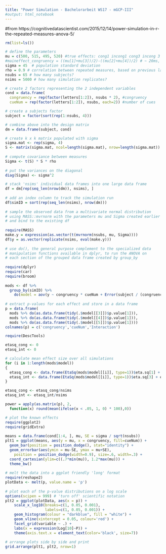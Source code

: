 ```yaml
---
title: "Power Simulation - Bachelorarbeit WS17 - mGCP-III"
#output: html_notebook
---
```

#from https://cognitivedatascientist.com/2015/12/14/power-simulation-in-r-the-repeated-measures-anova-5/

```r
rm(list=ls())

# define the parameters
mu = c(500, 515, 495, 520) #true effects: cong1 incong1 cong3 incong 3
#maineffect_congruency = ((mu[1]+mu[3])/2)-((mu[2]+mu[4])/2) # ~ 20ms, based on Driver1999, Frischen2004, Frischen2007 with most similar designs
sigma = 45  # population standard deviation
rho = 0.9 # correlation between repeated measures, based on previous lab-intern studies
nsubs = 65 # how many subjects?
nsims = 5000 # how many simulation replicates?

# create 2 factors representing the 2 independent variables
cond = data.frame(
  congruency = rep(factor(letters[1:2]), nsubs * 2), #congruency
  cueNum = rep(factor(letters[1:2]), nsubs, each=2)) #number of cues

# create a subjects factor
subject = factor(sort(rep(1:nsubs, 4)))

# combine above into the design matrix
dm = data.frame(subject, cond)

```

```r

# create k x k matrix populated with sigma
sigma.mat <- rep(sigma, 4)
S <- matrix(sigma.mat, ncol=length(sigma.mat), nrow=length(sigma.mat))
 
# compute covariance between measures
Sigma <- t(S) * S * rho  
 
# put the variances on the diagonal 
diag(Sigma) <- sigma^2  

```

```r

# stack 'nsims' individual data frames into one large data frame
df = dm[rep(seq_len(nrow(dm)), nsims), ]
 
# add an index column to track the simulation run
df$simID = sort(rep(seq_len(nsims), nrow(dm)))
 
# sample the observed data from a multivariate normal distribution
# using MASS::mvrnorm with the parameters mu and Sigma created earlier
# and bind to the existing df
 
require(MASS)
make.y = expression(as.vector(t(mvrnorm(nsubs, mu, Sigma))))
df$y = as.vector(replicate(nsims, eval(make.y)))             
 
# use do(), the general purpose complement to the specialized data 
# manipulation functions available in dplyr, to run the ANOVA on
# each section of the grouped data frame created by group_by
 
require(dplyr)
require(car)
require(broom)
 
mods <- df %>% 
  group_by(simID) %>% 
    do(model = aov(y ~ congruency * cueNum + Error(subject / (congruency*cueNum)), qr=FALSE, data = .)) 
 
# extract p-values for each effect and store in a data frame
p = data.frame(
  mods %>% do(as.data.frame(tidy(.$model[[3]])$p.value[1])),
  mods %>% do(as.data.frame(tidy(.$model[[4]])$p.value[1])),
  mods %>% do(as.data.frame(tidy(.$model[[5]])$p.value[1])))
colnames(p) = c('congruency','cueNum','Interaction')

```

```r

require(DescTools)

etasq_cong <- 0
etasq_int <- 0

# calculate mean effect size over all simulations
for (i in 1:length(mods$model))
{
  etasq_cong <- data.frame(EtaSq(mods$model[[i]], type=1))$eta.sq[1] + etasq_cong
  etasq_int <- data.frame(EtaSq(mods$model[[i]], type=1))$eta.sq[3] + etasq_int
}

etasq_cong <- etasq_cong/nsims
etasq_int <- etasq_int/nsims

```


```r

power = apply(as.matrix(p), 2, 
  function(x) round(mean(ifelse(x < .05, 1, 0) * 100),0))

```

```r

# plot the known effects
require(ggplot2)
require(gridExtra)
 
means = data.frame(cond[1:4, ], mu, SE = sigma / sqrt(nsubs))
plt1 = ggplot(means, aes(y = mu, x = congruency, fill=cueNum)) +
  geom_bar(position = position_dodge(), stat="identity") +
  geom_errorbar(aes(ymin = mu-SE, ymax = mu+SE), 
    position = position_dodge(width=0.9), size=.6, width=.3) +
  coord_cartesian(ylim=c((.7*min(mu)), 1.2*max(mu))) +
  theme_bw()
 
# melt the data into a ggplot friendly 'long' format
require(reshape2)
plotData <- melt(p, value.name = 'p')
 
# plot each of the p-value distributions on a log scale
options(scipen = 999) # 'turn off' scientific notation
plt2 = ggplot(plotData, aes(x = p)) +
    scale_x_log10(breaks=c(1, 0.05, 0.001), 
                  labels=c(1, 0.05, 0.001)) +
    geom_histogram(colour = "darkblue", fill = "white") +
    geom_vline(xintercept = 0.05, colour='red') +
    facet_grid(variable ~ .) +
    labs(x = expression(Log[10]~P)) +
    theme(axis.text.x = element_text(color='black', size=7))
 
# arrange plots side by side and print
grid.arrange(plt1, plt2, nrow=1)


```

